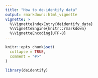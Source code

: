 ```yaml
---
title: "How to de-identify data"
output: rmarkdown::html_vignette
vignette: >
  %\VignetteIndexEntry{deidentify_data}
  %\VignetteEngine{knitr::rmarkdown}
  %\VignetteEncoding{UTF-8}
---
```


```r
knitr::opts_chunk$set(
  collapse = TRUE,
  comment = "#>"
)
```

```r
library(deidentify)
```
